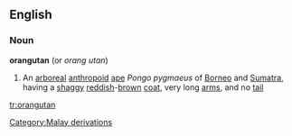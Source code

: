 ==English==
===Noun===
{{wikipedia}}
'''orangutan''' (or ''orang utan'')
#An [[arboreal]] [[anthropoid]] [[ape]] ''Pongo pygmaeus'' of [[Borneo]] and [[Sumatra]], having a [[shaggy]] [[reddish]]-[[brown]] [[coat]], very long [[arm]]s, and no [[tail]]
[[Category:Malay derivations]]

[[tr:orangutan]]
